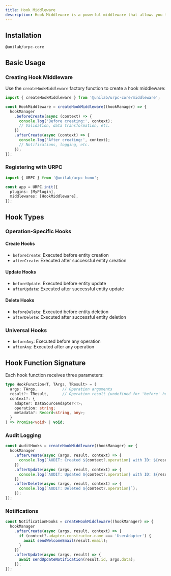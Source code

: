 ```yaml
---
title: Hook Middleware
description: Hook Middleware is a powerful middleware that allows you to hook into the URPC lifecycle and execute custom logic before and after CRUD operations. This enables you to implement cross-cutting concerns like validation, logging, caching, notifications, and more.
---
```


## Installation

```package-install
@unilab/urpc-core
```

## Basic Usage

### Creating Hook Middleware

Use the `createHookMiddleware` factory function to create a hook middleware:

```typescript
import { createHookMiddleware } from '@unilab/urpc-core/middleware';

const HookMiddleware = createHookMiddleware((hookManager) => {
  hookManager
    .beforeCreate(async (context) => {
      console.log('Before creating:', context);
      // Validation, data transformation, etc.
    })
    .afterCreate(async (context) => {
      console.log('After creating:', context);
      // Notifications, logging, etc.
    });
});
```

### Registering with URPC

```typescript
import { URPC } from '@unilab/urpc-hono';

const app = URPC.init({
  plugins: [MyPlugin],
  middlewares: [HookMiddleware],
});
```

## Hook Types

### Operation-Specific Hooks

#### Create Hooks
- `beforeCreate`: Executed before entity creation
- `afterCreate`: Executed after successful entity creation

#### Update Hooks
- `beforeUpdate`: Executed before entity update
- `afterUpdate`: Executed after successful entity update

#### Delete Hooks
- `beforeDelete`: Executed before entity deletion
- `afterDelete`: Executed after successful entity deletion

### Universal Hooks
- `beforeAny`: Executed before any operation
- `afterAny`: Executed after any operation

## Hook Function Signature

Each hook function receives three parameters:

```typescript
type HookFunction<T, TArgs, TResult> = (
  args: TArgs,           // Operation arguments
  result?: TResult,      // Operation result (undefined for 'before' hooks)
  context?: {
    adapter: DataSourceAdapter<T>;
    operation: string;
    metadata?: Record<string, any>;
  }
) => Promise<void> | void;
```

### Audit Logging

```typescript
const AuditHooks = createHookMiddleware((hookManager) => {
  hookManager
    .afterCreate(async (args, result, context) => {
      console.log(`AUDIT: Created ${context?.operation} with ID: ${result?.id}`);
    })
    .afterUpdate(async (args, result, context) => {
      console.log(`AUDIT: Updated ${context?.operation} with ID: ${result?.id}`);
    })
    .afterDelete(async (args, result, context) => {
      console.log(`AUDIT: Deleted ${context?.operation}`);
    });
});
```

### Notifications

```typescript
const NotificationHooks = createHookMiddleware((hookManager) => {
  hookManager
    .afterCreate(async (args, result, context) => {
      if (context?.adapter.constructor.name === 'UserAdapter') {
        await sendWelcomeEmail(result.email);
      }
    })
    .afterUpdate(async (args, result) => {
      await sendUpdateNotification(result.id, args.data);
    });
});
```
